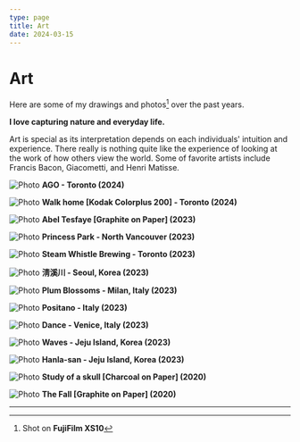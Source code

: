 ```yaml
---
type: page
title: Art
date: 2024-03-15
---
```


# Art

Here are some of my drawings and photos[^1] over the past years.

**I love capturing nature and everyday life.**

Art is special as its interpretation depends on each individuals' intuition and experience.
There really is nothing quite like the experience of looking at the work of how others view the world. Some of favorite artists include Francis Bacon, Giacometti, and Henri Matisse.


<Image
  src="/images/p10.jpeg"
  alt="Photo"
  width={1125}
  height={750}
  priority
  className="next-image"
/>
**AGO - Toronto (2024)**

<Image
  src="/images/P11.jpeg"
  alt="Photo"
  width={1125}
  height={750}
  priority
  className="next-image"
/>
**Walk home [Kodak Colorplus 200] - Toronto (2024)**

<Image
  src="/images/p3.jpeg"
  alt="Photo"
  width={1125}
  height={750}
  priority
  className="next-image"
/>
**Abel Tesfaye [Graphite on Paper] (2023)**

<Image
  src="/images/p1.jpeg"
  alt="Photo"
  width={1125}
  height={750}
  priority
  className="next-image"
/>
**Princess Park - North Vancouver (2023)**

<Image
  src="/images/p5.jpeg"
  alt="Photo"
  width={1125}
  height={750}
  priority
  className="next-image"
/>
**Steam Whistle Brewing - Toronto (2023)**

<Image
  src="/images/p15.JPG"
  alt="Photo"
  width={1125}
  height={750}
  priority
  className="next-image"
/>
**淸溪川 - Seoul, Korea (2023)**

<Image
  src="/images/p14.jpg"
  alt="Photo"
  width={1125}
  height={750}
  priority
  className="next-image"
/>
**Plum Blossoms - Milan, Italy (2023)**

<Image
  src="/images/p12.jpg"
  alt="Photo"
  width={1125}
  height={750}
  priority
  className="next-image"
/>
**Positano - Italy (2023)**

<Image
  src="/images/p8.jpeg"
  alt="Photo"
  width={1125}
  height={750}
  priority
  className="next-image"
/>
**Dance - Venice, Italy (2023)**

<Image
  src="/images/p7.jpeg"
  alt="Photo"
  width={1125}
  height={750}
  priority
  className="next-image"
/>
**Waves - Jeju Island, Korea (2023)**

<Image
  src="/images/p13.JPG"
  alt="Photo"
  width={1125}
  height={750}
  priority
  className="next-image"
/>
**Hanla-san - Jeju Island, Korea (2023)**

<Image
  src="/images/p6.jpeg"
  alt="Photo"
  width={1125}
  height={750}
  priority
  className="next-image"
/>
**Study of a skull [Charcoal on Paper] (2020)**

<Image
  src="/images/p2.jpeg"
  alt="Photo"
  width={1125}
  height={750}
  priority
  className="next-image"
/>
**The Fall [Graphite on Paper] (2020)**

---

[^1]: Shot on **FujiFilm XS10**
